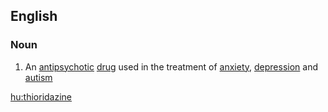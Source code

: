 ==English==

===Noun===
{{wikipedia}}
{{en-noun|~}}

# An [[antipsychotic]] [[drug]] used in the treatment of [[anxiety]], [[depression]] and [[autism]]

[[hu:thioridazine]]